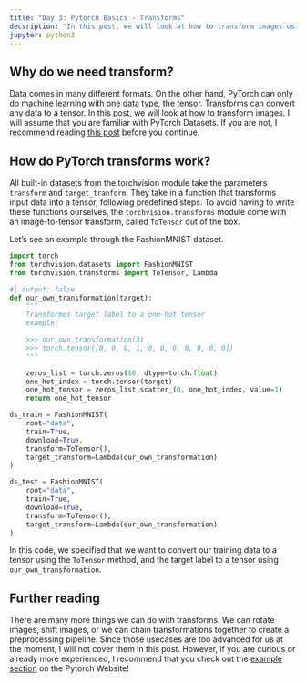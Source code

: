 ```yaml
---
title: "Day 3: Pytorch Basics - Transforms"
decsription: "In this post, we will look at how to transform images using the built-in `ToTensor` method. We will also look at how to specify a tranform ourselves"
jupyter: python3
---
```


## Why do we need transform?

Data comes in many different formats. On the other hand, PyTorch can only do machine learning with one data type, the tensor. Transforms can convert any data to a tensor. In this post, we will look at how to transform images. I will assume that you are familiar with PyTorch Datasets. If you are not, I recommend reading [this post]() before you continue.


## How do PyTorch transforms work?
All built-in datasets from the torchvision module take the parameters `transform` and `target_tranform`. They take in a function that transforms input data into a tensor, following predefined steps. To avoid having to write these functions ourselves, the `torchvision.transforms` module come with an image-to-tensor transform, called `ToTensor` out of the box.

Let's see an example through the FashionMNIST dataset.

```python
import torch
from torchvision.datasets import FashionMNIST
from torchvision.transforms import ToTensor, Lambda
```

```python
#| output: false
def our_own_transformation(target):
    """
    Transformes target label to a one-hot tensor
    example:

    >>> our_own_transformation(3)
    >>> torch.tensor([0, 0, 0, 1, 0, 0, 0, 0, 0, 0, 0])
    """

    zeros_list = torch.zeros(10, dtype=torch.float)
    one_hot_index = torch.tensor(target)
    one_hot_tensor = zeros_list.scatter_(0, one_hot_index, value=1)
    return one_hot_tensor

ds_train = FashionMNIST(
    root="data",
    train=True,
    download=True,
    transform=ToTensor(),
    target_transform=Lambda(our_own_transformation)
)

ds_test = FashionMNIST(
    root="data",
    train=True,
    download=True,
    transform=ToTensor(),
    target_transform=Lambda(our_own_transformation)
)
```

In this code, we specified that we want to convert our training data to a tensor using the `ToTensor` method, and the target label to a tensor using `our_own_transformation`.

## Further reading

There are many more things we can do with transforms. We can rotate images, shift images, or we can chain transformations together to create a preprocessing pipeline. Since those usecases are too advanced for us at the moment, I will not cover them in this post. However, if you are curious or already more experienced, I recommend that you check out the [example section](https://docs.pytorch.org/vision/stable/auto_examples/index.html#gallery) on the Pytorch Website!

